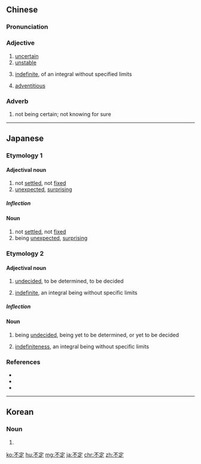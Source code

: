 ==Chinese==
{{zh-forms}}

===Pronunciation===
{{zh-pron
|m=不dìng
|c=bat1 ding6
|mn=put-tēng
|cat=a,adv
}}

===Adjective===
{{zh-adj}}

# [[uncertain]]
# [[unstable]]
# {{lb|zh|mathematics}} [[indefinite]], of an integral without specified limits
# {{lb|zh|botany}} [[adventitious]]

===Adverb===
{{zh-adv}}

# not being certain; not knowing for sure

{{zh-cat|Advanced}}

----

==Japanese==

===Etymology 1===
{{ja-kanjitab|ふ|じょう|yomi=on}}

====Adjectival noun====
{{ja-adj|infl=な|ふじょう}}

# not [[settled]], not [[fixed]]
# [[unexpected]], [[surprising]]

=====Inflection=====
{{ja-na|ふじょう}}

====Noun====
{{ja-noun|ふじょう}}

# not [[settled]], not [[fixed]]
# being [[unexpected]], [[surprising]]

===Etymology 2===
{{ja-kanjitab|ふ|てい|yomi=on}}

====Adjectival noun====
{{ja-adj|infl=な|ふてい}}

# [[undecided]], to be determined, to be decided
# {{lb|ja|mathematics|sort=ふてい}} [[indefinite]], an integral being without specific limits

=====Inflection=====
{{ja-na|ふてい}}

====Noun====
{{ja-noun|ふてい}}

# being [[undecided]], being yet to be determined, or yet to be decided
# {{lb|ja|mathematics|sort=ふてい}} [[indefiniteness]], an integral being without specific limits

===References===
* {{R:Shogakukan}}
* {{R:Kojien}}
* {{R:Meikyo}}

----

==Korean==
{{ko-hanjatab}}

===Noun===
{{ko-noun|hangeul=부정}}

# {{hanja form of|부정|indeterminacy; variability}}

[[ko:不定]]
[[hu:不定]]
[[mg:不定]]
[[ja:不定]]
[[chr:不定]]
[[zh:不定]]